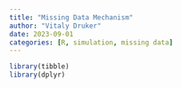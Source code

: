```yaml
---
title: "Missing Data Mechanism"
author: "Vitaly Druker"
date: 2023-09-01
categories: [R, simulation, missing data]
---
```




```r

library(tibble)
library(dplyr)

```